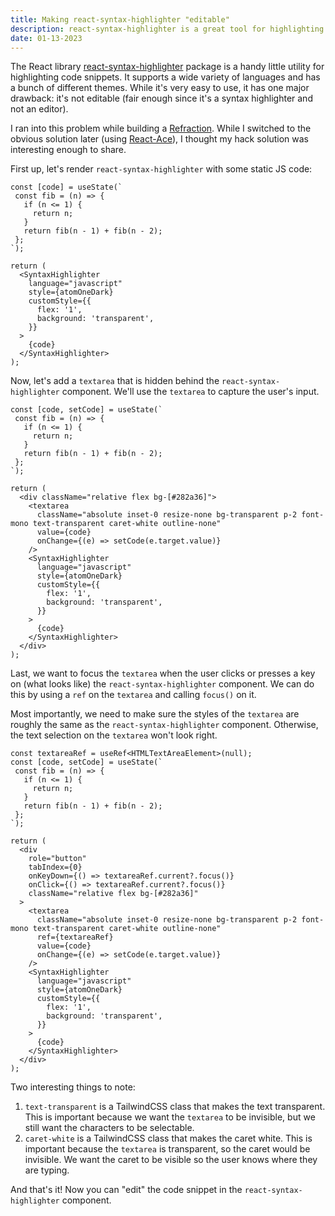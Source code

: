 ```yaml
---
title: Making react-syntax-highlighter "editable"
description: react-syntax-highlighter is a great tool for highlighting code snippets, but it is not editable. Let's hack an editable state together!
date: 01-13-2023
---
```


The React library [react-syntax-highlighter](https://www.npmjs.com/package/react-syntax-highlighter) package is a handy little utility for highlighting code snippets. It supports a wide variety of languages and has a bunch of different themes. While it's very easy to use, it has one major drawback: it's not editable (fair enough since it's a syntax highlighter and not an editor).

I ran into this problem while building a [Refraction](https://www.refraction.dev/). While I switched to the obvious solution later (using [React-Ace](https://www.npmjs.com/package/react-ace)), I thought my hack solution was interesting enough to share.

First up, let's render `react-syntax-highlighter` with some static JS code:

```tsx
const [code] = useState(`
 const fib = (n) => {
   if (n <= 1) {
     return n;
   }
   return fib(n - 1) + fib(n - 2);
 };
`);

return (
  <SyntaxHighlighter
    language="javascript"
    style={atomOneDark}
    customStyle={{
      flex: '1',
      background: 'transparent',
    }}
  >
    {code}
  </SyntaxHighlighter>
);
```

Now, let's add a `textarea` that is hidden behind the `react-syntax-highlighter` component. We'll use the `textarea` to capture the user's input.

```tsx
const [code, setCode] = useState(`
 const fib = (n) => {
   if (n <= 1) {
     return n;
   }
   return fib(n - 1) + fib(n - 2);
 };
`);

return (
  <div className="relative flex bg-[#282a36]">
    <textarea
      className="absolute inset-0 resize-none bg-transparent p-2 font-mono text-transparent caret-white outline-none"
      value={code}
      onChange={(e) => setCode(e.target.value)}
    />
    <SyntaxHighlighter
      language="javascript"
      style={atomOneDark}
      customStyle={{
        flex: '1',
        background: 'transparent',
      }}
    >
      {code}
    </SyntaxHighlighter>
  </div>
);
```

Last, we want to focus the `textarea` when the user clicks or presses a key on (what looks like) the `react-syntax-highlighter` component. We can do this by using a `ref` on the `textarea` and calling `focus()` on it.

Most importantly, we need to make sure the styles of the `textarea` are roughly the same as the `react-syntax-highlighter` component. Otherwise, the text selection on the `textarea` won't look right.

```tsx
const textareaRef = useRef<HTMLTextAreaElement>(null);
const [code, setCode] = useState(`
 const fib = (n) => {
   if (n <= 1) {
     return n;
   }
   return fib(n - 1) + fib(n - 2);
 };
`);

return (
  <div
    role="button"
    tabIndex={0}
    onKeyDown={() => textareaRef.current?.focus()}
    onClick={() => textareaRef.current?.focus()}
    className="relative flex bg-[#282a36]"
  >
    <textarea
      className="absolute inset-0 resize-none bg-transparent p-2 font-mono text-transparent caret-white outline-none"
      ref={textareaRef}
      value={code}
      onChange={(e) => setCode(e.target.value)}
    />
    <SyntaxHighlighter
      language="javascript"
      style={atomOneDark}
      customStyle={{
        flex: '1',
        background: 'transparent',
      }}
    >
      {code}
    </SyntaxHighlighter>
  </div>
);
```

Two interesting things to note:

1. `text-transparent` is a TailwindCSS class that makes the text transparent. This is important because we want the `textarea` to be invisible, but we still want the characters to be selectable.
2. `caret-white` is a TailwindCSS class that makes the caret white. This is important because the `textarea` is transparent, so the caret would be invisible. We want the caret to be visible so the user knows where they are typing.

And that's it! Now you can "edit" the code snippet in the `react-syntax-highlighter` component.
